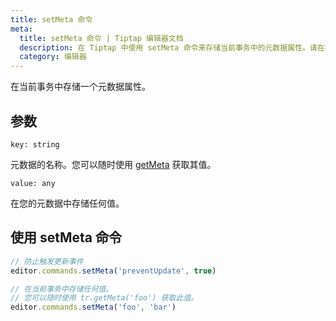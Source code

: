 ```yaml
---
title: setMeta 命令
meta:
  title: setMeta 命令 | Tiptap 编辑器文档
  description: 在 Tiptap 中使用 setMeta 命令来存储当前事务中的元数据属性。请在我们的文档中了解更多信息！
  category: 编辑器
---
```


在当前事务中存储一个元数据属性。

## 参数

`key: string`

元数据的名称。您可以随时使用 [getMeta](https://prosemirror.net/docs/ref/#state.Transaction.getMeta) 获取其值。

`value: any`

在您的元数据中存储任何值。

## 使用 setMeta 命令

```js
// 防止触发更新事件
editor.commands.setMeta('preventUpdate', true)

// 在当前事务中存储任何值。
// 您可以随时使用 tr.getMeta('foo') 获取此值。
editor.commands.setMeta('foo', 'bar')
```